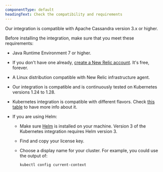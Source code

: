```yaml
---
componentType: default
headingText: Check the compatibility and requirements
---
```


Our integration is compatible with Apache Cassandra version 3.x or higher.

Before installing the integration, make sure that you meet these requirements:

* Java Runtime Environment 7 or higher.
* If you don't have one already, [create a New Relic account](https://newrelic.com/signup). It's free, forever.
* A Linux distribution compatible with New Relic infrastructure agent.
* Our integration is compatible and is continuously tested on Kubernetes versions 1.24 to 1.28.
* Kubernetes integration is compatible with different flavors. Check [this table](/docs/kubernetes-pixie/kubernetes-integration/get-started/kubernetes-integration-compatibility-requirements/) to have more info about it.
* If you are using Helm:

  * Make sure [Helm](https://github.com/helm/helm#install) is installed on your machine. Version 3 of the Kubernetes integration requires Helm version 3.

  * Find and copy your license key.

  * Choose a display name for your cluster. For example, you could use the output of:

    ```shell
    kubectl config current-context
    ```
